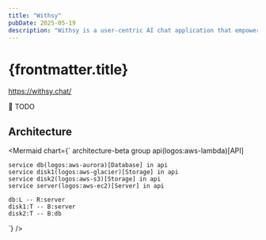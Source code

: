 ```yaml
---
title: "Withsy"
pubDate: 2025-05-19
description: "Withsy is a user-centric AI chat application that empowers you to tailor your conversational experience. It provides robust features for managing prompts, customizing interactions, and securely saving your valuable chats and messages."
---
```



# {frontmatter.title}

https://withsy.chat/

🚧 TODO

## Architecture

<Mermaid chart={`
architecture-beta
    group api(logos:aws-lambda)[API]

    service db(logos:aws-aurora)[Database] in api
    service disk1(logos:aws-glacier)[Storage] in api
    service disk2(logos:aws-s3)[Storage] in api
    service server(logos:aws-ec2)[Server] in api

    db:L -- R:server
    disk1:T -- B:server
    disk2:T -- B:db

`} />
